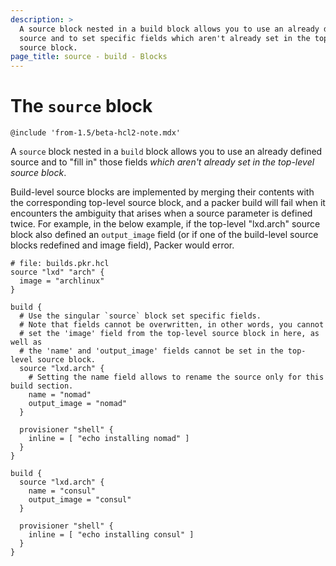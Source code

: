```yaml
---
description: >
  A source block nested in a build block allows you to use an already defined
  source and to set specific fields which aren't already set in the top-level
  source block.
page_title: source - build - Blocks
---
```


# The `source` block

`@include 'from-1.5/beta-hcl2-note.mdx'`

A `source` block nested in a `build` block allows you to use an already defined
source and to "fill in" those fields _which aren't already set in the top-level
source block_.

Build-level source blocks are implemented by merging their contents with the
corresponding top-level source block, and a packer build will fail when it
encounters the ambiguity that arises when a source parameter is defined twice.
For example, in the below example, if the top-level "lxd.arch" source block
also defined an `output_image` field (or if one of the build-level source blocks
redefined and image field), Packer would error.

```hcl
# file: builds.pkr.hcl
source "lxd" "arch" {
  image = "archlinux"
}

build {
  # Use the singular `source` block set specific fields.
  # Note that fields cannot be overwritten, in other words, you cannot
  # set the 'image' field from the top-level source block in here, as well as
  # the 'name' and 'output_image' fields cannot be set in the top-level source block.
  source "lxd.arch" {
    # Setting the name field allows to rename the source only for this build section.
    name = "nomad"
    output_image = "nomad"
  }

  provisioner "shell" {
    inline = [ "echo installing nomad" ]
  }
}

build {
  source "lxd.arch" {
    name = "consul"
    output_image = "consul"
  }

  provisioner "shell" {
    inline = [ "echo installing consul" ]
  }
}
```
